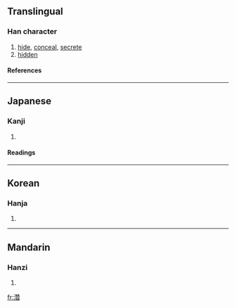 {{see|潛}}

==Translingual==
===Han character===
{{Han char|rn=85|rad=水|as=16|sn=19|four=|canj=水竹山日 (EHUA)}}
# [[hide]], [[conceal]], [[secrete]]
# [[hidden]]
====References====
{{Han ref|kx=0657.280|dkj=18683|hdz=31784.040|uh=6FF3|ud=28659}}

----
==Japanese==
===Kanji===
{{ja-kanji|grade=|rs=水16}}
# {{defn|Japanese}} 
====Readings====
{{ja-readings|on=[[せん]] (sen)|kun=[[ひそむ]] (hisomu), [[もぐる]] (moguru)}}

----
==Korean==
===Hanja===
{{ko-hanja|hangeul=잠|eumhun=|rv=jam|mr=cham|y=cam}}
# {{defn|Korean}}

----
==Mandarin==
===Hanzi===
{{cmn-hanzi|pin=[[qián]] ([[qian2]])|wg=ch'ien<sup>2</sup>}}
# {{defn|Mandarin}}

[[fr:濳]]